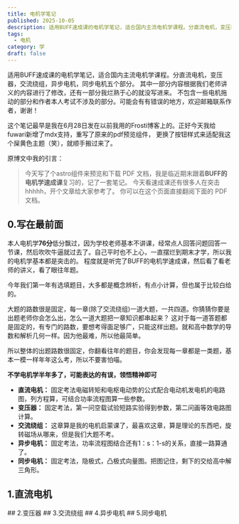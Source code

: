 ```yaml
---
title: 电机学笔记
published: 2025-10-05
description: 适用BUFF速成课的电机学笔记，适合国内主流电机学课程。分直流电机，变压器，交流绕组，异步电机，同步电机五个部分。不包含一些电机拖动的部分和作者本人考试不涉及的部分。可能会有有错误的地方，欢迎邮箱联系作者，谢谢！
tags:
  - 电机
category: 学
draft: false
---
```


适用BUFF速成课的电机学笔记，适合国内主流电机学课程。分直流电机，变压器，交流绕组，异步电机，同步电机五个部分。
其中一部分内容根据我们老师讲义的内容进行了修改，还有一部分我烂熟于心的就没写进来。
不包含一些电机拖动的部分和作者本人考试不涉及的部分。可能会有有错误的地方，欢迎邮箱联系作者，谢谢！

这个笔记最早是我在6月28日发在以前我用的Frosti博客上的。正好今天我给fuwari新增了mdx支持，重写了原来的pdf预览组件，
更换了按钮样式来适配我这个屎黄色主题（笑），就顺手搬过来了。

原博文中我的引言：
> 今天写了个astro组件来预览和下载 PDF 文档，我是临近期末跟着**BUFF的电机学速成课**复习的，记了一套笔记。
今天看速成课还有很多人在突击hhhhh，开个文章给大家参考了。
你可以在这个页面直接翻阅下面的 PDF 文档。

## 0.写在最前面

本人电机学**76分**低分飘过，因为学校老师基本不讲课，经常点人回答问题回答一节课，然后吹吹牛逼就过去了。自己平时也不上心，一直摆烂到期末才学，所以我的电机学基本都是突击的。
程度就是听完了BUFF的电机学速成课，然后看了看老师的讲义，看了眼往年题。

今年我们第一年有选填题目，大多都是概念辨析，有点小计算，但也属于比较白给的。

大题的路数很是固定，每一章(除了交流绕组)一道大题，一共四道。你猜猜你要是出题老师你会怎么出，怎么一道大题把一章知识都串起来？
这对于每一道答题都是固定的，有专门的路数，要想考得面足够广，只能这样出题。就和高中数学的导数和解析几何一样。因为他最难，所以他最简单。

所以整体的出题路数很固定，你翻看往年的题目，你会发现每一章都是一类题，基本一模一样年年这么考，所以不要害怕喵。

**不学电机学半年多了，可能表达的有误，领悟精神即可**

- **直流电机：** 固定考法电磁转矩和电枢电动势的公式配合电动机发电机的电路图，列方程算，可结合功率流程图算一些参数。
- **变压器：** 固定考法，第一问空载试验短路实验得到参数，第二问画等效电路图计算。
- **交流绕组：** 这章算是我的电机启蒙课了，最喜欢这章，算是理论的东西吧，旋转磁场从哪来，但是我们大题不考。
- **异步电机：** 固定考法，功率流程图结合还有1：s：1-s的关系，直接一路算通了。
- **同步电机：** 固定考法，隐极式，凸极式向量图。把图记住，剩下的交给高中解三角形。

## 1.直流电机
<PdfPreview pdfUrl="/pdfs/dcmotor.pdf" />
## 2.变压器
<PdfPreview pdfUrl="/pdfs/transformer.pdf" />
## 3.交流绕组
<PdfPreview pdfUrl="/pdfs/AC_raozu.pdf" />
## 4.异步电机
<PdfPreview pdfUrl="/pdfs/introductionmotor.pdf" />
## 5.同步电机
<PdfPreview pdfUrl="/pdfs/samepacemotor.pdf" />